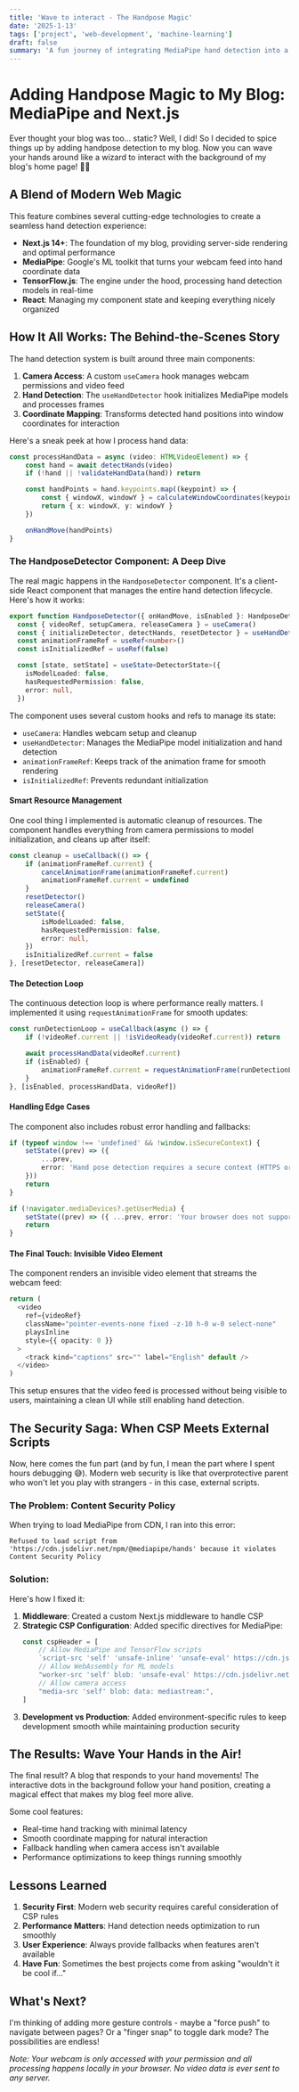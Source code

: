 ```yaml
---
title: 'Wave to interact - The Handpose Magic'
date: '2025-1-13'
tags: ['project', 'web-development', 'machine-learning']
draft: false
summary: 'A fun journey of integrating MediaPipe hand detection into a Next.js blog, complete with security hurdles and creative solutions.'
---
```


# Adding Handpose Magic to My Blog: MediaPipe and Next.js

Ever thought your blog was too... static? Well, I did! So I decided to spice things up by adding handpose detection to my blog. Now you can wave your hands around like a wizard to interact with the background of my blog's home page! 🧙‍♂️

## A Blend of Modern Web Magic

This feature combines several cutting-edge technologies to create a seamless hand detection experience:

- **Next.js 14+**: The foundation of my blog, providing server-side rendering and optimal performance
- **MediaPipe**: Google's ML toolkit that turns your webcam feed into hand coordinate data
- **TensorFlow.js**: The engine under the hood, processing hand detection models in real-time
- **React**: Managing my component state and keeping everything nicely organized

## How It All Works: The Behind-the-Scenes Story

The hand detection system is built around three main components:

1. **Camera Access**: A custom `useCamera` hook manages webcam permissions and video feed
2. **Hand Detection**: The `useHandDetector` hook initializes MediaPipe models and processes frames
3. **Coordinate Mapping**: Transforms detected hand positions into window coordinates for interaction

Here's a sneak peek at how I process hand data:

```typescript
const processHandData = async (video: HTMLVideoElement) => {
    const hand = await detectHands(video)
    if (!hand || !validateHandData(hand)) return

    const handPoints = hand.keypoints.map((keypoint) => {
        const { windowX, windowY } = calculateWindowCoordinates(keypoint, video)
        return { x: windowX, y: windowY }
    })

    onHandMove(handPoints)
}
```

### The HandposeDetector Component: A Deep Dive

The real magic happens in the `HandposeDetector` component. It's a client-side React component that manages the entire hand detection lifecycle. Here's how it works:

```typescript
export function HandposeDetector({ onHandMove, isEnabled }: HandposeDetectorProps) {
  const { videoRef, setupCamera, releaseCamera } = useCamera()
  const { initializeDetector, detectHands, resetDetector } = useHandDetector()
  const animationFrameRef = useRef<number>()
  const isInitializedRef = useRef(false)

  const [state, setState] = useState<DetectorState>({
    isModelLoaded: false,
    hasRequestedPermission: false,
    error: null,
  })
```

The component uses several custom hooks and refs to manage its state:

- `useCamera`: Handles webcam setup and cleanup
- `useHandDetector`: Manages the MediaPipe model initialization and hand detection
- `animationFrameRef`: Keeps track of the animation frame for smooth rendering
- `isInitializedRef`: Prevents redundant initialization

#### Smart Resource Management

One cool thing I implemented is automatic cleanup of resources. The component handles everything from camera permissions to model initialization, and cleans up after itself:

```typescript
const cleanup = useCallback(() => {
    if (animationFrameRef.current) {
        cancelAnimationFrame(animationFrameRef.current)
        animationFrameRef.current = undefined
    }
    resetDetector()
    releaseCamera()
    setState({
        isModelLoaded: false,
        hasRequestedPermission: false,
        error: null,
    })
    isInitializedRef.current = false
}, [resetDetector, releaseCamera])
```

#### The Detection Loop

The continuous detection loop is where performance really matters. I implemented it using `requestAnimationFrame` for smooth updates:

```typescript
const runDetectionLoop = useCallback(async () => {
    if (!videoRef.current || !isVideoReady(videoRef.current)) return

    await processHandData(videoRef.current)
    if (isEnabled) {
        animationFrameRef.current = requestAnimationFrame(runDetectionLoop)
    }
}, [isEnabled, processHandData, videoRef])
```

#### Handling Edge Cases

The component also includes robust error handling and fallbacks:

```typescript
if (typeof window !== 'undefined' && !window.isSecureContext) {
    setState((prev) => ({
        ...prev,
        error: 'Hand pose detection requires a secure context (HTTPS or localhost)',
    }))
    return
}

if (!navigator.mediaDevices?.getUserMedia) {
    setState((prev) => ({ ...prev, error: 'Your browser does not support camera access' }))
    return
}
```

#### The Final Touch: Invisible Video Element

The component renders an invisible video element that streams the webcam feed:

```typescript
return (
  <video
    ref={videoRef}
    className="pointer-events-none fixed -z-10 h-0 w-0 select-none"
    playsInline
    style={{ opacity: 0 }}
  >
    <track kind="captions" src="" label="English" default />
  </video>
)
```

This setup ensures that the video feed is processed without being visible to users, maintaining a clean UI while still enabling hand detection.

## The Security Saga: When CSP Meets External Scripts

Now, here comes the fun part (and by fun, I mean the part where I spent hours debugging 😅). Modern web security is like that overprotective parent who won't let you play with strangers - in this case, external scripts.

### The Problem: Content Security Policy

When trying to load MediaPipe from CDN, I ran into this error:

```
Refused to load script from 'https://cdn.jsdelivr.net/npm/@mediapipe/hands' because it violates Content Security Policy
```

### Solution:

Here's how I fixed it:

1. **Middleware**: Created a custom Next.js middleware to handle CSP
2. **Strategic CSP Configuration**: Added specific directives for MediaPipe:
    ```typescript
    const cspHeader = [
        // Allow MediaPipe and TensorFlow scripts
        `script-src 'self' 'unsafe-inline' 'unsafe-eval' https://cdn.jsdelivr.net`,
        // Allow WebAssembly for ML models
        "worker-src 'self' blob: 'unsafe-eval' https://cdn.jsdelivr.net",
        // Allow camera access
        "media-src 'self' blob: data: mediastream:",
    ]
    ```
3. **Development vs Production**: Added environment-specific rules to keep development smooth while maintaining production security

## The Results: Wave Your Hands in the Air!

The final result? A blog that responds to your hand movements! The interactive dots in the background follow your hand position, creating a magical effect that makes my blog feel more alive.

Some cool features:

- Real-time hand tracking with minimal latency
- Smooth coordinate mapping for natural interaction
- Fallback handling when camera access isn't available
- Performance optimizations to keep things running smoothly

## Lessons Learned

1. **Security First**: Modern web security requires careful consideration of CSP rules
2. **Performance Matters**: Hand detection needs optimization to run smoothly
3. **User Experience**: Always provide fallbacks when features aren't available
4. **Have Fun**: Sometimes the best projects come from asking "wouldn't it be cool if..."

## What's Next?

I'm thinking of adding more gesture controls - maybe a "force push" to navigate between pages? Or a "finger snap" to toggle dark mode? The possibilities are endless!

_Note: Your webcam is only accessed with your permission and all processing happens locally in your browser. No video data is ever sent to any server._
